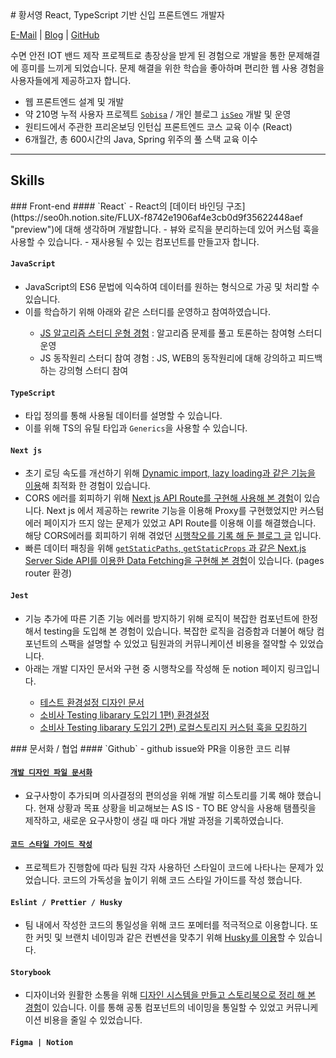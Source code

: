 
<div className='*:m-0'>
    # 황서영
    <span className='lead *:my-5'>
    React, TypeScript 기반 신입 프론트엔드 개발자
    </span>
</div>

[E-Mail](mailto:seo0h9@gmail.com) | [Blog](https://seo0h.github.io/) | [GitHub](https://github.com/Seo0H)

수면 안전 IOT 밴드 제작 프로젝트로 총장상을 받게 된 경험으로 개발을 통한 문제해결에 흥미를 느끼게 되었습니다.
문제 해결을 위한 학습을 좋아하며 편리한 웹 사용 경험을 사용자들에게 제공하고자 합니다.


- 웹 프론트엔드 설계 및 개발
- 약 210명 누적 사용자 프로젝트 [`Sobisa`](https://sobisa.vercel.app/ "preview") / 개인 블로그 [`isSeo`](https://blog.seo0h.me/ "preview") 개발 및 운영
- 원티드에서 주관한 프리온보딩 인턴십 프론트엔드 코스 교육 이수 (React)
- 6개월간, 총 600시간의 Java, Spring 위주의 풀 스택 교육 이수


---

## Skills
<div className='md:grid md:grid-cols-[.2fr_1fr] grid-rows-1 gap-4'>
<LeftTitleWrapper >
### Front-end
</LeftTitleWrapper>

<LeftContentsWrapper >
#### `React`
- React의 [데이터 바인딩 구조](https://seo0h.notion.site/FLUX-f8742e1906af4e3cb0d9f35622448aef "preview")에 대해 생각하며 개발합니다.
- 뷰와 로직을 분리하는데 있어 커스텀 훅을 사용할 수 있습니다.
- 재사용될 수 있는 컴포넌트를 만들고자 합니다.

#### `JavaScript`
- JavaScript의 ES6 문법에 익숙하여 데이터를 원하는 형식으로 가공 및 처리할 수 있습니다.
- 이를 학습하기 위해 아래와 같은 스터디를 운영하고 참여하였습니다.
    <Captions>
    - [JS 알고리즘 스터디 운형 경험](https://github.com/JavaScript-PS-Study/JSPS "preview") : 알고리즘 문제를 풀고 토론하는 참여형 스터디 운영
    - JS 동작원리 스터디 참여 경험 : JS, WEB의 동작원리에 대해 강의하고 피드백하는 강의형 스터디 참여
    </Captions>

#### `TypeScript`
- 타입 정의를 통해 사용될 데이터를 설명할 수 있습니다.
- 이를 위해 TS의 유틸 타입과 `Generics`을 사용할 수 있습니다.

#### `Next js`
- 초기 로딩 속도를 개선하기 위해 [Dynamic import, lazy loading과 같은 기능을 이용](https://github.com/SobiSa-Expense-Hunter/SobiSa/blob/7d0375f4e3b64ca2011a64a64ed56890c93d3538/src/components/list/index.tsx#L20-L21 )해 최적화 한 경험이 있습니다.
- CORS 에러를 회피하기 위해 [Next js API Route를 구현해 사용해 본 경험](https://github.com/SobiSa-Expense-Hunter/SobiSa/blob/develop/src/pages/api/products.ts)이 있습니다.  Next js 에서 제공하는 rewrite 기능을 이용해 Proxy를 구현했었지만 커스텀 에러 페이지가 뜨지 않는 문제가 있었고 API Route를 이용해 이를 해결했습니다. 해당 CORS에러를 회피하기 위해 겪었던 [시행착오를 기록 해 둔 블로그 글](https://seo0h.tistory.com/33 "preview") 입니다.
- 빠른 데이터 패칭을 위해 [`getStaticPaths`, `getStaticProps` 과 같은 Next.js Server Side API를 이용한 Data Fetching을 구현해 본 경험](https://github.com/Seo0H/seo0h.github.io/blob/027e730aa972a65287b172a4deb08aa4b8b73dea/src/pages/index.tsx#L16-L27)이 있습니다. (pages router 환경)

#### `Jest`
- 기능 추가에 따른 기존 기능 에러를 방지하기 위해 로직이 복잡한 컴포넌트에 한정해서 testing을 도입해 본 경험이 있습니다. 복잡한 로직을 검증함과 더불어 해당 컴포넌트의 스팩을 설명할 수 있었고 팀원과의 커뮤니케이션 비용을 절약할 수 있었습니다.
- 아래는 개발 디자인 문서와 구현 중 시행착오를 작성해 둔 notion 페이지 링크입니다.
    <Captions>
    - [테스트 환경설정 디자인 문서](https://seo0h.notion.site/36bb453afafc461c9371dda1b9b27f17 "preview")
    - [소비사 Testing libarary 도입기 1편) 환경설정](https://seo0h.notion.site/testing-libarary-1-2340d7b3f38344c49376fdb08fc834c5?pvs=4 "preview")
    - [소비사 Testing libarary 도입기 2편) 로컬스토리지 커스텀 훅을 모킹하기](https://seo0h.notion.site/Testing-libarary-2-3d51e5ae9769474cba6ce3ea718c10dd?pvs=4 "preview")
    </Captions>
</LeftContentsWrapper>

 <LeftTitleWrapper>
### 문서화 / 협업
</LeftTitleWrapper>

 <LeftContentsWrapper>
#### `Github`
- github issue와 PR을 이용한 코드 리뷰

#### [`개발 디자인 파일 문서화`](https://seo0h.notion.site/f8cd84534d99456b8d1e0bc3f4589caf "preview")
- 요구사항이 추가되며 의사결정의 편의성을 위해 개발 히스토리를 기록 해야 했습니다. 현재 상황과 목표 상황을 비교해보는 AS IS - TO BE 양식을 사용해 탬플릿을 제작하고, 새로운 요구사항이 생길 때 마다 개발 과정을 기록하였습니다.

#### [`코드 스타일 가이드 작성`](https://www.notion.so/3a95fde6b14d4d50aab5c4980389c6cc?pvs=21 "preview")
- 프로젝트가 진행함에 따라 팀원 각자 사용하던 스타일이 코드에 나타나는 문제가 있었습니다. 코드의 가독성을 높이기 위해 코드 스타일 가이드를 작성 했습니다.

#### `Eslint / Prettier / Husky`
- 팀 내에서 작성한 코드의 통일성을 위해 코드 포메터를 적극적으로 이용합니다. 또한 커밋 및 브랜치 네이밍과 같은 컨벤션을 맞추기 위해 [Husky를 이용](https://github.com/JavaScript-PS-Study/JSPS/blob/main/.husky/commit-msg)할 수 있습니다.

#### `Storybook`
- 디자이너와 원활한 소통을 위해 [디자인 시스템을 만들고 스토리북으로 정리 해 본 경험](https://64f071358cd021adc267143d-stdjxbaqtb.chromatic.com/?path=/docs/design-system-assets-icons--docs)이 있습니다. 이를 통해 공통 컴포넌트의 네이밍을 통일할 수 있었고 커뮤니케이션 비용을 줄일 수 있었습니다.

#### `Figma | Notion`

</LeftContentsWrapper>
</div>